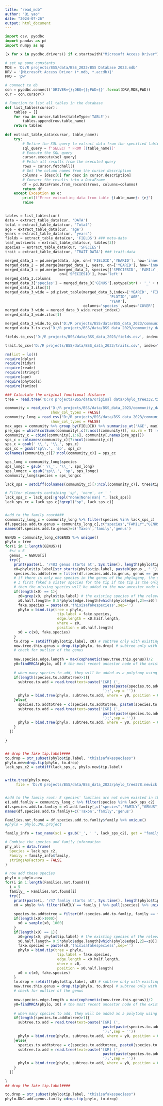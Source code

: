 ```yaml
---
title: "read_mdb"
author: "Qi yao"
date: "2024-07-26"
output: html_document
---
```


```python
import csv, pyodbc
import pandas as pd
import numpy as np

[x for x in pyodbc.drivers() if x.startswith("Microsoft Access Driver")]

# set up some constants
MDB = 'D:/R projects/BSS/data/BSS_2023/BSS Database 2023.mdb'
DRV = '{Microsoft Access Driver (*.mdb, *.accdb)}'
PWD = 'pw'

# connect to db
con = pyodbc.connect('DRIVER={};DBQ={};PWD={}'.format(DRV,MDB,PWD))
cur = con.cursor()

# Function to list all tables in the database
def list_tables(cursor):
    tables = []
    for row in cursor.tables(tableType='TABLE'):
        tables.append(row.table_name)
    return tables
  
def extract_table_data(cursor, table_name):
    try:
        # Define the SQL query to extract data from the specified table
        sql_query = f'SELECT * FROM [{table_name}]'
        # Execute the SQL query
        cursor.execute(sql_query)
        # Fetch all results from the executed query
        rows = cursor.fetchall()
        # Get the column names from the cursor description
        columns = [desc[0] for desc in cursor.description]
        # Convert the results into a DataFrame
        df = pd.DataFrame.from_records(rows, columns=columns)
        return df
    except Exception as e:
        print(f"Error extracting data from table {table_name}: {e}")
        raise

  
tables = list_tables(cur)
data = extract_table_data(cur, 'DATA')
total = extract_table_data(cur, 'Total')
age = extract_table_data(cur, 'age')
years = extract_table_data(cur, 'years')
fields = extract_table_data(cur, 'FIELDS') ### meta-data
leaf_nutrients = extract_table_data(cur, tables[3])
species = extract_table_data(cur, 'SPECIES')
trait = extract_table_data(cur, 'TRAIT DATA') ### trait-data

merged_data_1 = pd.merge(data, age, on=['FIELDID','YEARID'], how='inner')
merged_data_2 = pd.merge(merged_data_1, years, on=['YEARID'], how='inner')
merged_data_3 = pd.merge(merged_data_2, species[['SPECIESID', 'FAMILY', 'GENUS', 'EPITHET']],
                         on=['SPECIESID'], how='left')
merged_data_3.columns
merged_data_3['species'] = merged_data_3['GENUS'].astype(str) + '_' + merged_data_3['EPITHET'].astype(str)
merged_data_3.iloc[1]
merged_data_3_wide = pd.pivot_table(merged_data_3,index=['YEARID', 'FIELDID',
                                                'PLOTID','AGE',
                                                'YEAR'],
                                    columns='species',values='COVER')
merged_data_3_wide = merged_data_3_wide.reset_index()
merged_data_3_wide.iloc[1]    

merged_data_3_wide.to_csv('D:/R projects/BSS/data/BSS_data_2023/community_data_wide.csv', index=True)  # Includes the index
merged_data_3.to_csv('D:/R projects/BSS/data/BSS_data_2023/community_data_long.csv', index=True)  # Includes the index

fields.to_csv('D:/R projects/BSS/data/BSS_data_2023/fields.csv', index=True)  # Includes the index

trait.to_csv('D:/R projects/BSS/data/BSS_data_2023/traits.csv', index=True)  # Includes the index

```


```r
rm(list = ls())
require(dplyr)
require(tidyr)
require(readr)
require(stringr)
require(ape)
require(phytools)
require(taxize)

### Calculate the original functional distance
tree = read.tree('D:/R projects/BSS/data/original data/phylo_tree332.txt')

community = read_csv("D:/R projects/BSS/data/BSS_data_2023/community_data_wide.csv",
                     show_col_types = FALSE)
community_long = read_csv("D:/R projects/BSS/data/BSS_data_2023/community_data_long.csv",
                     show_col_types = FALSE)
max_ages = community %>% group_by(FIELDID) %>% summarise_at('AGE', max) %>% arrange(AGE)
pre_sps = which(colSums(community[,c(7:ncol(community))], na.rm = T) != 0)
community_c = cbind(community[,1:6], community[,names(pre_sps)])
sps_c = colnames(community_c)[7:ncol(community_c)]
sps_c = gsub(' \\_', '\\_', sps_c)
sps_cc = gsub('sp\\.', 'sp', sps_c)
colnames(community_c)[7:ncol(community_c)] = sps_cc

sps_long = community_long$species
sps_longc = gsub(' \\_', '\\_', sps_long)
sps_longcc = gsub('sp\\.', 'sp', sps_longc)
community_long$species = sps_longcc

lack_sps = setdiff(colnames(community_c)[7:ncol(community_c)], tree$tip.label)

# Filter elements containing 'sp', 'none', or ' '
lack_sps_c = lack_sps[!grepl("none|None|nan| ", lack_sps)]
lack_sps_cc = lack_sps_c[!grepl("sp", lack_sps_c)]


#add to the family root####
community_long_c = community_long %>% filter(species %in% lack_sps_c)
df.species.add.to.genus = community_long_c[,c("species","FAMILY","GENUS")] %>% unique()
names(df.species.add.to.genus)=c('Taxon','family','genus')

GENUS = community_long_c$GENUS %>% unique()
phylo = tree
for(i in 1:length(GENUS)){
  #si = 6
  genus_ = GENUS[i]
  try({
    print(paste(i, '/483 genus starts at', Sys.time(), length(phylo$tip.label)))
    x0=phylo$tip.label[str_starts(phylo$tip.label, paste0(genus_, "_"))]# the existing tip.label of the genus in the backbone phyloneny
    species.to.addtotree = filter(df.species.add.to.genus, genus == genus_)$Taxon # the tip label of the species to be added to phylogney
    # if there is only one species in the genus of the phylogeny, the subtree (many species to add) or the tip (one species to add) will be added to the postion of the half edge. Accorddingly, the new edge length will also be half 
    # I first faked a sister species for the tip if the tip is the only tip of the genus in the phylogeny
    # then the missing species will be added to the new ancester node of the two tip (real and fake)
    if(length(x0) == 1){
      z0=grep(x0, phylo$tip.label) # the existing species of the relevant genus
      x0.half.length= 0.5*phylo$edge.length[which(phylo$edge[,2]==z0)]
      fake.species = paste(x0,'thisisafakespeciess',sep='')
      phylo = bind.tip(tree = phylo,
                        tip.label = fake.species,
                        edge.length = x0.half.length,
                        where = z0, 
                        position = x0.half.length)
      x0 = c(x0, fake.species)
    }
    to.drop = setdiff(phylo$tip.label, x0) # subtree only with existing species of the genus
    new.tree.this.genus = drop.tip(phylo, to.drop) # subtree only with existing species of the genus
    # check for outlier of the genus
    
    new.species.edge.length = max(cophenetic(new.tree.this.genus))/2
    y0=findMRCA(phylo, x0) # the most recent ancestor node of the existing species of the genus
    
    # when many species to add, they will be added as a polytomy using bind.tree; if only one species, use bind.tip
    if(length(species.to.addtotree)>1){
      subtree.to.add = read.tree(text=paste('[&R] (',
                                             paste(paste(species.to.addtotree, new.species.edge.length,sep = ':'),collapse = ','),
                                             ');',sep = ''))
      phylo = bind.tree(phylo, subtree.to.add, where = y0, position = 0)
    }else{
      species.to.addtotree = c(species.to.addtotree, paste0(species.to.addtotree,"thisisafakespeciess"))
      subtree.to.add = read.tree(text=paste('[&R] (',
                                             paste(paste(species.to.addtotree, new.species.edge.length,sep = ':'),collapse = ','),
                                             ');',sep = ''))
      phylo = bind.tree(phylo, subtree.to.add, where = y0, position = 0)    
    }
  })
  
}


## drop the fake tip.label####
to.drop = str_subset(phylo$tip.label, "thisisafakespeciess")
phylo.new=drop.tip(phylo, to.drop)
lack_sps_c2 = setdiff(lack_sps_c, phylo.new$tip.label)


write.tree(phylo.new,
     file = 'D:/R projects/BSS/data/BSS_data_2023/phylo_tree378.newick')


#add to the family root: 8 species' families are not even existed in the tree !!!####
e1.add.famliy = community_long_c %>% filter(species %in% lack_sps_c2)
df.species.add.to.famliy = e1.add.famliy[,c("species","FAMILY","GENUS")] %>% unique()
names(df.species.add.to.famliy)=c('Taxon','family','genus')

Families.not.found = df.species.add.to.famliy$family %>% unique()
#phylo = phylo.DNC.project

family_info = tax_name(sci = gsub('_', ' ', lack_sps_c2), get = "family", db = "itis")

# Combine the species and family information
phy_all = data.frame(
  Species = lack_sps_c2,
  Family = family_info$family,
  stringsAsFactors = FALSE
)

# now add these species
phylo = phylo.new
for(i in 1:length(Families.not.found)){
  i = 5
  family_ = Families.not.found[i]
  try({
    print(paste(i, '/47 famliy starts at', Sys.time(), length(phylo$tip.label)))
    x0 = phylo %>% filter(FAMILY == family_) %>% pull(species) %>% unique() # the existing tip.label of the genus in the backbone phyloneny
    
    species.to.addtotree = filter(df.species.add.to.famliy, family == family_)$Taxon # the tip label of the species to be added to phylogney
    if(length(x0)>1000){
      x0 = sample(x0, 1000)
    }
    if(length(x0) == 1){
      z0=grep(x0, phylo$tip.label) # the existing species of the relevant family
      x0.half.length= 0.5*phylo$edge.length[which(phylo$edge[,2]==z0)]
      fake.species = paste(x0,'thisisafakespeciess',sep='')
      phylo = bind.tip(tree = phylo,
                        tip.label = fake.species,
                        edge.length = x0.half.length,
                        where = z0, 
                        position = x0.half.length)
      x0 = c(x0, fake.species)
    }
    to.drop = setdiff(phylo$tip.label, x0) # subtree only with existing species of the genus
    new.tree.this.genus = drop.tip(phylo, to.drop) # subtree only with existing species of the genus
    # check for outlier of the genus
    
    new.species.edge.length = max(cophenetic(new.tree.this.genus))/2
    y0=findMRCA(phylo, x0) # the most recent ancestor node of the existing species of the genus
    
    # when many species to add, they will be added as a polytomy using bind.tree; if only one species, use bind.tip
    if(length(species.to.addtotree)>1){
      subtree.to.add = read.tree(text=paste('[&R] (',
                                             paste(paste(species.to.addtotree, new.species.edge.length,sep = ':'),collapse = ','),
                                             ');',sep = ''))
      phylo = bind.tree(phylo, subtree.to.add, where = y0, position = 0)
    }else{
      species.to.addtotree = c(species.to.addtotree, paste0(species.to.addtotree,"thisisafakespeciess"))
      subtree.to.add = read.tree(text=paste('[&R] (',
                                             paste(paste(species.to.addtotree, new.species.edge.length,sep = ':'),collapse = ','),
                                             ');',sep = ''))
      phylo = bind.tree(phylo, subtree.to.add, where = y0, position = 0)    
    }
  })
  
}
## drop the fake tip.label####

to.drop = str_subset(phylo$tip.label, "thisisafakespeciess")
phylo.DNC.add.genus.family =drop.tip(phylo, to.drop)





```
